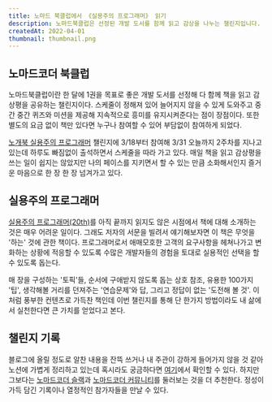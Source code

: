 ```yaml
---
title: 노마드 북클럽에서 《실용주의 프로그래머》 읽기
description: 노마드북클럽은 선정된 개발 도서를 함께 읽고 감상을 나누는 챌린지입니다. 커뮤니티와 함께라면 즐겁게 완독할 수 있습니다.
createdAt: 2022-04-01
thumbnail: thumbnail.png
---
```


## 노마드코더 북클럽

노마드북클럽이란 한 달에 1권을 목표로 좋은 개발 도서를 선정해 다 함께 책을 읽고 감상평을 공유하는 챌린지이다. 스케줄이 정해져 있어 늘어지지 않을 수 있게 도와주고 중간 중간 퀴즈와 미션을 제공해 지속적으로 흥미를 유지시켜준다는 점이 장점이다. 또한 별도의 요금 없이 책만 있다면 누구나 참여할 수 있어 부담없이 참여하게 되었다.

[노개북 실용주의 프로그래머](https://nomadcoders.co/pragmatic-programmer) 챌린지에 3/18부터 참여해 3/31 오늘까지 2주차를 지나고 있는데 하루도 빠짐없이 출석하면서 스케줄을 따라 가고 있다. 매일 책을 읽고 감상평을 쓰는 일이 쉽지는 않았지만 나의 페이스를 지키면서 할 수 있는 만큼 소화해서인지 즐거운 마음으로 한 장 한 장 넘겨가고 있다.

## 실용주의 프로그래머

[실용주의 프로그래머(20th)](http://ebook.insightbook.co.kr/book/113)를 아직 끝까지 읽지도 않은 시점에서 책에 대해 소개하는 것은 매우 어려운 일이다. 그래도 저자의 서문을 빌려서 얘기해보자면 이 책은 무엇을 '하는' 것에 관한 책이다. 프로그래머로서 애매모호한 고객의 요구사항을 헤쳐나가고 변화하는 상황에 적응할 수 있도록 수많은 개발자들의 경험을 토대로 실용적인 선택을 할 수 있도록 돕는다.

매 장을 구성하는 '토픽'들, 순서에 구애받지 않도록 돕는 상호 참조, 유용한 100가지 '팁', 생각해볼 거리를 던져주는 '연습문제'와 답, 그리고 정답이 없는 '도전해 볼 것'. 이처럼 풍부한 컨텐츠로 가득찬 책인데 이번 챌린지를 통해 단 한가지 방법이라도 내 삶에서 실천한다면 큰 가치를 얻었다고 본다.

## 챌린지 기록

블로그에 올릴 정도로 알찬 내용을 잔뜩 쓰거나 내 주관이 강하게 들어가지 않을 것 같아 노션에 가볍게 정리하고 있는데 혹시라도 궁금하다면 [여기](https://yisu-kim.notion.site/pragmatic-programmer-cb35a52de86342c7927eccbd43893083)에서 확인할 수 있다. 하지만 그보다는 [노마드코더 슬랙](https://nomadcoders.co/slack)과 [노마드코더 커뮤니티](https://nomadcoders.co/community/pragmatic)를 둘러보는 것을 더 추천한다. 정성이 가득 담긴 기록이나 열정적인 참가자들을 만날 수 있다.
